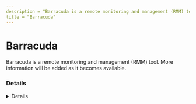 ```yaml
---
description = "Barracuda is a remote monitoring and management (RMM) tool. More information will be added as it becomes available."
title = "Barracuda"
---
```




# Barracuda

Barracuda is a remote monitoring and management (RMM) tool. More information will be added as it becomes available.

### Details
<Details author={""}
         category={""}
         created={""}
         website={""}
         lastModified={"2/7/2024"}
         privileges={""}
         free={ false }
         verification={ false }
/>






### Forensic Artifacts




#### Network Artifacts
<EuiSpacer size="xl"/>
<NetworkArtifactsTable data={ [{"Description": "Known remote domains", "Domains": ["*.islonline.net", "rmm.barracudamsp.com", "barracudamsp.com"], "Ports": []}] }/>




### Detections
- Detects potential network activity of Barracuda RMM tool
  - [Sigma Rule](https://github.com/magicsword-io/LOLRMM/blob/main/detections/sigma/barracuda_network_sigma.yml)

### References
- [https://help.islonline.com/19799/166125](https://help.islonline.com/19799/166125)

